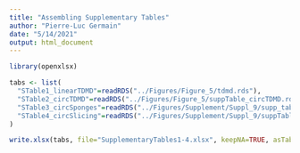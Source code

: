 ```yaml
---
title: "Assembling Supplementary Tables"
author: "Pierre-Luc Germain"
date: "5/14/2021"
output: html_document
---
```


```r
library(openxlsx)
```

```r
tabs <- list(
  "STable1_linearTDMD"=readRDS("../Figures/Figure_5/tdmd.rds"),
  "STable2_circTDMD"=readRDS("../Figures/Figure_5/suppTable_circTDMD.rds"),
  "STable3_circSponges"=readRDS("../Figures/Supplement/Suppl_9/supp_table_sponges.rds"),
  "STable4_circSlicing"=readRDS("../Figures/Supplement/Suppl_9/suppTable_circSlicing.rds")
)
```

```r
write.xlsx(tabs, file="SupplementaryTables1-4.xlsx", keepNA=TRUE, asTable=TRUE)
```

